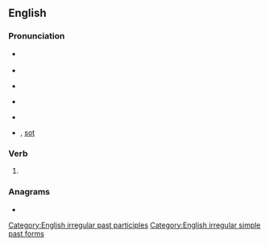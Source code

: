 ==English==

===Pronunciation===
* {{a|UK}} {{IPA|en|/sɔːt/}}
* {{rhymes|en|ɔːt}}
* {{a|US}} {{IPA|en|/sɔt/}}
* {{a|cot-caught}} {{IPA|en|/sɑt/}}
* {{audio|en|en-us-sought.ogg|Audio (US)}}
* {{homophones|en|sort}} {{qualifier|in [[non-rhotic]] accents}}, [[sot]] {{qualifier|with cot-caught merger}}

===Verb===
{{head|en|verb form}}

# {{en-past of|seek}}

===Anagrams===
* {{anagrams|en|a=ghostu|Stough|oughts|toughs}}

[[Category:English irregular past participles]]
[[Category:English irregular simple past forms]]
